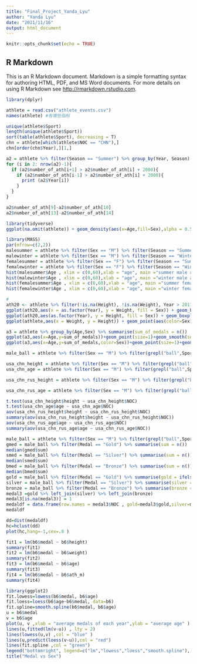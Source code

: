 ---
title: "Final_Project_Yanda_Lyu"
author: "Yanda Lyu"
date: "2021/11/16"
output: html_document
---

```{r setup, include=FALSE}
knitr::opts_chunk$set(echo = TRUE)
```

## R Markdown

This is an R Markdown document. Markdown is a simple formatting syntax for authoring HTML, PDF, and MS Word documents. For more details on using R Markdown see <http://rmarkdown.rstudio.com>.

```{r}
library(dplyr)
```

```{r}
athlete = read.csv("athlete_events.csv")
names(athlete) #有哪些指标

unique(athlete$Sport) 
length(unique(athlete$Sport))
sort(table(athlete$Sport), decreasing = T) 
chn = athlete[which(athlete$NOC == "CHN"),] 
chn[order(chn$Year),][1,] 
```

```{r}
a2 = athlete %>% filter(Season == "Summer") %>% group_by(Year, Season) %>% summarise(number_of_ath = n()) #看异常值，判断标准，前一年和后一年都比该年参赛人数多至少2000人
for (i in 2: nrow(a2)-1){
  if (a2$number_of_ath[i+1] > a2$number_of_ath[i] + 2000){
    if (a2$number_of_ath[i-1] > a2$number_of_ath[i] + 2000){
      print (a2$Year[i])
    }
  }
}

a2$number_of_ath[9]-a2$number_of_ath[10]
a2$number_of_ath[13]-a2$number_of_ath[14]
```

```{r}
library(tidyverse)
ggplot(na.omit(athlete)) + geom_density(aes(x=Age,fill=Sex),alpha = 0.5) +  labs(title = "distribution of age") #不同性别的年龄段密度图分析

library(MASS)   
par(mfrow=c(2,2))
malesummer = athlete %>% filter(Sex == "M") %>% filter(Season == "Summer")
malewinter = athlete %>% filter(Sex == "M") %>% filter(Season == "Winter")
femalesummer = athlete %>% filter(Sex == "F") %>% filter(Season == "Summer")
femalewinter = athlete %>% filter(Sex == "F") %>% filter(Season == "Winter")
hist(malesummer$Age , xlim = c(0,60),xlab = "age", main ="summer male athletes'age" )
hist(malewinter$Age , xlim = c(0,60),xlab = "age", main ="winter male athletes'age")
hist(femalesummer$Age , xlim = c(0,60),xlab = "age", main ="summer female athletes'age")
hist(femalewinter$Age , xlim = c(0,60),xlab = "age", main ="winter female athletes'age")

```

```{r}
# 
ath20 <- athlete %>% filter(!is.na(Height), !is.na(Weight), Year > 2017-20)
ggplot(ath20,aes(x = as.factor(Year), y = Weight, fill = Sex)) + geom_boxplot() + labs(title = "Athletes' Weight" , xlab = "year") 
ggplot(ath20,aes(as.factor(Year), y = Height, fill = Sex)) + geom_boxplot() + labs(title = "Athletes' Height" , xlab = "year") 
ggplot(athlete,aes(x = Weight, y = Height)) + geom_point(aes(color=Sex),cex = 0.2 , alpha = 0.5) + facet_wrap(~Sex) + geom_smooth(method="lm") + ggtitle("Weight vs Height") 
```

```{r}
a3 = athlete %>% group_by(Age,Sex) %>% summarise(sum_of_medals = n())
ggplot(a3,aes(x=Age,y=sum_of_medals))+geom_point(size=1)+geom_smooth(se=FALSE) + scale_x_continuous(breaks = seq(0, 100, 10)) + labs(y = "sum of medals", title = "Total number of medals VS Age ")
ggplot(a3,aes(x=Age,y=sum_of_medals,color=Sex))+geom_point(size=1)+geom_smooth(se=FALSE) + scale_x_continuous(breaks = seq(0, 100, 10))  + labs(y = "sum of medals", title = "Medals won by different sexes VS Age ")
```

```{r}
male_ball = athlete %>% filter(Sex == "M") %>% filter(grepl("ball",Sport)) %>% group_by(NOC) 

usa_chn_height = athlete %>% filter(Sex == "M") %>% filter(grepl("ball",Sport)) %>% filter(NOC %in% c("USA","CHN")) %>% filter (Height != "NA") %>% group_by(Year,NOC) %>% summarise(height = mean(Height)) 
usa_chn_age = athlete %>% filter(Sex == "M") %>% filter(grepl("ball",Sport)) %>% filter(NOC %in% c("USA","CHN")) %>% filter (Age != "NA") %>% group_by(Year,NOC) %>% summarise(age = mean(Age)) 

usa_chn_rus_height = athlete %>% filter(Sex == "M") %>% filter(grepl("ball",Sport)) %>% filter(NOC %in% c("USA","RUS","CHN")) %>% filter (Height != "NA") %>% group_by(Year,NOC) %>% summarise(height = mean(Height))

usa_chn_rus_age = athlete %>% filter(Sex == "M") %>% filter(grepl("ball",Sport)) %>% filter(NOC %in% c("USA","RUS","CHN")) %>% filter (Age != "NA") %>% group_by(Year,NOC) %>% summarise(age = mean(Age))

t.test(usa_chn_height$height ~ usa_chn_height$NOC)
t.test(usa_chn_age$age ~ usa_chn_age$NOC)
aov(usa_chn_rus_height$height ~ usa_chn_rus_height$NOC)
summary(aov(usa_chn_rus_height$height ~ usa_chn_rus_height$NOC))
aov(usa_chn_rus_age$age ~ usa_chn_rus_age$NOC)
summary(aov(usa_chn_rus_age$age ~ usa_chn_rus_age$NOC))

```

```{r}
male_ball = athlete %>% filter(Sex == "M") %>% filter(grepl("ball",Sport)) %>% group_by(NOC) 
gmed = male_ball %>% filter(Medal == "Gold") %>% summarise(sum = n())  
median(gmed$sum) 
smed = male_ball %>% filter(Medal == "Silver") %>% summarise(sum = n())
median(smed$sum)
bmed = male_ball %>% filter(Medal == "Bronze") %>% summarise(sum = n())
median(bmed$sum)
gold = male_ball %>% filter(Medal == "Gold") %>% summarise(gold = ifelse(n()>25,ifelse(n()>50,3,2),1)) #>50，记作3；26-50，记作2；1-25，记作1
silver = male_ball %>% filter(Medal == "Silver") %>% summarise(silver = ifelse(n()>25,ifelse(n()>50,3,2),1))
bronze = male_ball %>% filter(Medal == "Bronze") %>% summarise(bronze = ifelse(n()>25,ifelse(n()>50,3,2),1))
medal3 =gold %>% left_join(silver) %>% left_join(bronze)
medal3[is.na(medal3)] = 1
medaldf = data.frame(row.names = medal3$NOC , gold=medal3$gold,silver=medal3$silver,bronze=medal3$bronze)
medaldf   

dd=dist(medaldf)
hc=hclust(dd)
plot(hc,hang=-1,cex=.8 )
```

```{r}
fit1 = lm(b6$medal ~ b6$height) 
summary(fit1)
fit2 = lm(b6$medal ~ b6$weight)
summary(fit2)
fit3 = lm(b6$medal ~ b6$age)
summary(fit3)
fit4 = lm(b6$medal ~ b6$ath_m)
summary(fit4)

library(ggplot2)
fit.lowess=lowess(b6$medal, b6$age)   
fit.loess=loess(b6$age~b6$medal, data=b6)
fit.spline=smooth.spline(b6$medal, b6$age)
u = b6$medal
v = b6$age
plot(u, v ,xlab = "average medals of each year",ylab = "average age" )
lines(u,fitted(lm(v~u)) , lty = 2) 
lines(lowess(u,v) ,col = "blue" )
lines(u,predict(loess(v~u)),col = "red")
lines(fit.spline ,col = "green")
legend("bottomright", legend=c("lm","lowess","loess","smooth.spline"), col=c("black","blue","red","green"), lty=c(2,1,1,1),lwd = 1)
title("Medal vs Sex")

```
